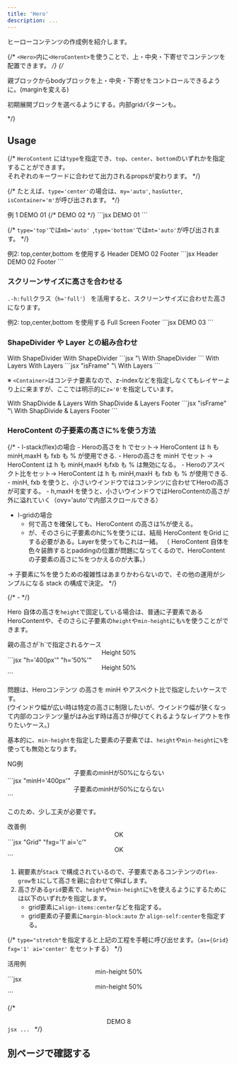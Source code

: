 ```yaml
---
title: 'Hero'
description: ...
---
```



ヒーローコンテンツの作成例を紹介します。


{/* `<Hero>`内に`<HeroContent>`を使うことで、上・中央・下寄せでコンテンツを配置できます。 */}
{/* <p>親ブロックからbodyブロックを上・中央・下寄せをコントロールできるように。(marginを変える)</p>
<p>初期展開ブロックを選べるようにする。内部gridパターンも。</p> */}


## Usage

{/* `HeroContent` には`type`を指定でき、`top`、`center`、`bottom`のいずれかを指定することができます。  
それぞれのキーワードに合わせて出力されるpropsが変わります。 */}

{/* たとえば、`type='center'`の場合は、`my='auto'`, `hasGutter`, `isContainer='m'`が呼び出されます。 */}


<Preview>
	<PreviewTitle>例 1</PreviewTitle>
	<PreviewArea resize>
		<Stack isFullwide minH='50vh' bgc='base-2'>
			<Container size='m' hasGutter isFlow my='auto' bd='guide'>
				<Text fw='bold' fz='xl'>DEMO 01</Text>
				<DammyText length='l' lang='ja'/>
			</Container>
		</Stack>
		{/* <Hero minH='50vh'>
			<HeroContent type='center' isFlow>
				<Text fw='bold' fz='xl'>DEMO 02</Text>
				<DammyText length='l' lang='ja'/>
			</HeroContent>
		</Hero> */}
	</PreviewArea>
	<PreviewCode>
		```jsx
		<Stack isFullwide minH='50vh' bgc='base-2'>
			<Container size='m' hasGutter isFlow my='auto' bd='guide'>
				<Text fw='bold' fz='xl'>DEMO 01</Text>
				<DammyText length='l' lang='ja'/>
			</Container>
		</Stack>
		```
	</PreviewCode>
</Preview>

{/* `type='top'`では`mb='auto' `,`type='bottom'`では`mt='auto'`が呼び出されます。 */}


<Preview>
	<PreviewTitle>例2: top,center,bottom を使用する</PreviewTitle>
	<PreviewArea resize>
		<Stack isFullwide minH='50vh' bgc='base-2' gap='30'>
			<Box bd='guide' ta='c'>Header</Box>
			<Container size='m' hasGutter isFlow my='auto' bd='guide'>
				<Text fw='bold' fz='xl'>DEMO 02</Text>
				<DammyText length='l' />
			</Container>
			<Box bd='guide' ta='c'>Footer</Box>
		</Stack>
	</PreviewArea>
	<PreviewCode>
		```jsx
		<Stack isFullwide minH='50vh' bgc='base-2' gap='30'>
			<Box bd='guide' ta='c'>Header</Box>
			<Container size='m' hasGutter isFlow my='auto' bd='guide'>
				<Text fw='bold' fz='xl'>DEMO 02</Text>
				<DammyText length='l' />
			</Container>
			<Box bd='guide' ta='c'>Footer</Box>
		</Stack>
		```
	</PreviewCode>
</Preview>


### スクリーンサイズに高さを合わせる

`.-h:full`クラス（`h='full'`） を活用すると、スクリーンサイズに合わせた高さになります。

<Preview>
	<PreviewTitle>例2: top,center,bottom を使用する</PreviewTitle>
	<PreviewArea resize>
		<Stack isFullwide h='full' bgc='base-2' gap='30'>
			<Container size='m' hasGutter isFlow my='auto' bd='guide'>
				<Text fw='bold' fz='xl'>Full Screen</Text>
				<DammyText length='xl' />
			</Container>
			<Box bd='guide' ta='c'>Footer</Box>
		</Stack>
	</PreviewArea>
	<PreviewCode>
		```jsx
		<Stack isFullwide h='full' bgc='base-2' gap='30'>
			<Container size='m' hasGutter isFlow my='auto' bd='guide'>
				<Text fw='bold' fz='xl'>DEMO 03</Text>
				<DammyText length='xl' />
			</Container>
		</Stack>
		```
	</PreviewCode>
</Preview>


### ShapeDivider や Layer との組み合わせ

<Preview>
	<PreviewTitle>With ShapeDivider</PreviewTitle>
	<PreviewArea resize>
		<Stack isFullwide minH='50vh' bgc='base-3'>
			<ShapeDivider shape='wave3' c='base' isFlip />
			<Container size='m' hasGutter isFlow my='auto'>
				<Text fw='bold' fz='xl'>With ShapeDivider</Text>
				<DammyText length='l' />
			</Container>
			<ShapeDivider shape='wave3' c='base' />
		</Stack>
	</PreviewArea>
	<PreviewCode>
		```jsx "\<ShapeDivider"
		<Stack isFullwide minH='50vh' bgc='base-3'>
			<ShapeDivider shape='wave3' c='base' isFlip />
			<Container size='m' hasGutter isFlow my='auto'>
				<Text fw='bold' fz='xl'>With ShapeDivider</Text>
				<DammyText length='l' />
			</Container>
			<ShapeDivider shape='wave3' c='base' />
		</Stack>
		```
	</PreviewCode>
</Preview>

<Preview>
	<PreviewTitle>With Layers</PreviewTitle>
	<PreviewArea resize>
		<Stack isFullwide isFrame minH='50vh'>
			<Layer src='/img.jpg' alt='' width='960' height='640'/>
			<Layer blur='4px' bgc='black:50%' />
			<Container size='m' hasGutter isFlow my='auto' c='white' z='0'>
				<Text fw='bold' fz='xl'>With Layers</Text>
				<DammyText length='l' />
			</Container>
		</Stack>
	</PreviewArea>
	<PreviewCode>
		```jsx "isFrame" "\<Layer" "\<Layer"
		<Stack isFullwide isFrame minH='50vh'>
			<Layer src='/img.jpg' alt='' width='960' height='640'/>
			<Layer blur='4px' bgc='black:50%' />
			<Container size='m' hasGutter isFlow my='auto' c='white' z='0'>
				<Text fw='bold' fz='xl'>With Layers</Text>
				<DammyText length='l' />
			</Container>
		</Stack>
		```
	</PreviewCode>
</Preview>

※ `<Container>`はコンテナ要素なので、z-indexなどを指定しなくてもレイヤーより上に来ますが、ここでは明示的に`z='0'`を指定しています。

<Spacer h='10'/>

<Preview>
	<PreviewTitle>With ShapDivide & Layers</PreviewTitle>
	<PreviewArea resize>
		<Stack isFullwide isFrame minH='50vh' c='white' gap='20'>
			<Layer src='/img.jpg' alt='' width='960' height='640'/>
			<Layer blur='4px' bgc='black:50%' />
			<ShapeDivider shape='slope2' c='base' isFlip />
			<Container size='m' hasGutter isFlow my='auto' z='0'>
				<Text fw='bold' fz='xl'>With ShapDivide  & Layers</Text>
				<DammyText length='l' />
			</Container>
			<Box z='0' ta='c'>Footer</Box>
			<ShapeDivider shape='slope2' c='base' />
		</Stack>
	</PreviewArea>
	<PreviewCode>
		```jsx "isFrame" "\<Layer" "\<Layer" "\<ShapeDivider"
		<Stack isFullwide isFrame minH='50vh' c='white' gap='20'>
			<Layer src='/img.jpg' alt='' width='960' height='640'/>
			<Layer blur='4px' bgc='black:40%' />
			<ShapeDivider shape='slope2' c='base' isFlip />
			<Container size='m' hasGutter isFlow my='auto' z='0'>
				<Text fw='bold' fz='xl'>With ShapDivide  & Layers</Text>
				<DammyText length='l' />
			</Container>
			<Box z='0' ta='c'>Footer</Box>
			<ShapeDivider shape='slope2' c='base' />
		</Stack>
		```
	</PreviewCode>
</Preview>


### HeroContent の子要素の高さに%を使う方法

{/* - l-stack(flex)の場合
	- Heroの高さを h でセット→ HeroContent は h も minH,maxH も fxb も % が使用できる.
	- Heroの高さを minH でセット → HeroContent は h も minH,maxH もfxb も % は無効になる。
	- Heroのアスペクト比をセット→ HeroContent は h も minH,maxH も fxb も % が使用できる.
		- minH, fxb を使うと、小さいウインドウではコンテンツに合わせてHeroの高さが可変する。
		- h,maxH を使うと、小さいウインドウではHeroContentの高さが外に溢れていく（ovy='auto'で内部スクロールできる）
- l-gridの場合
	- 何で高さを確保しても、HeroContent の高さは%が使える。
	- が、そのさらに子要素のhに%を使うには、結局 HeroContent をGrid にする必要がある。Layerを使ってもこれは一緒。
	（ HeroContent 自体を色々装飾するとpaddingの位置が問題になってくるので、HeroContentの子要素の高さに%をつかえるのが大事。）

→ 子要素に%を使うための複雑性はあまりかわらないので、その他の運用がシンプルになる stack の構成で決定。 */}

{/* -  */}

Hero 自体の高さを`height`で固定している場合は、普通に子要素であるHeroContentや、そのさらに子要素の`height`や`min-height`にも`%`を使うことができます。

<Preview>
	<PreviewTitle>親の高さが`h`で指定されるケース</PreviewTitle>
	<PreviewArea resize>
		<Stack isFullwide h='400px' bgc='base-3'>
			<Box h='50%' my='auto' px='40'>
				<Center h='100%' bgc='base' bxsh='1'>
					<Text fw='bold'>Height 50%</Text>
				</Center>
			</Box>
		</Stack>
	</PreviewArea>
	<PreviewCode>
		```jsx "h='400px'" "h='50%'"
		<Stack isFullwide h='400px' bgc='base-3'>
			<Box h='50%' my='auto' px='40'>
				<Center h='100%' bgc='base' bxsh='1'>
					<Text fw='bold'>Height 50%</Text>
				</Center>
			</Box>
		</Stack>
		```
	</PreviewCode>
</Preview>


問題は、Heroコンテンツ の高さを minH やアスペクト比で指定したいケースです。  
(ウインドウ幅が広い時は特定の高さに制限したいが、ウインドウ幅が狭くなって内部のコンテンツ量がはみ出す時は高さが伸びてくれるようなレイアウトを作りたいケース。)


基本的に、`min-height`を指定した要素の子要素では、`height`や`min-height`に`%`を使っても無効となります。


<Preview>
	<PreviewTitle>NG例</PreviewTitle>
	<PreviewArea resize>
		<Stack isFullwide minH='400px' bgc='base-3'>
			<Box minH='50%' my='auto' px='40'>
				<Center minH='100%' bgc='base' bxsh='1'>
					<Text fw='bold'>子要素のminHが50%にならない</Text>
				</Center>
			</Box>
		</Stack>
	</PreviewArea>
	<PreviewCode>
		```jsx "minH='400px'"
		<Stack isFullwide minH='400px' bgc='base-3'>
			<Box minH='50%' my='auto' px='40'>
				<Center minH='100%' bgc='base' bxsh='1'>
					<Text fw='bold'>子要素のminHが50%にならない</Text>
				</Center>
			</Box>
		</Stack>
		```
	</PreviewCode>
</Preview>


このため、少し工夫が必要です。

<Preview>
	<PreviewTitle>改善例</PreviewTitle>
	<PreviewArea resize>
		<Stack isFullwide minH='400px' bgc='base-3'>
			<FlexItem layout={Grid} fxg='1' ai='c' px='40'>
				<Center minH='50%' bgc='base' bxsh='1' gap='20' p='box'>
					<Text fw='bold'>OK</Text>
				</Center>
			</FlexItem>
		</Stack>
	</PreviewArea>
	<PreviewCode>
		```jsx "Grid" "fxg='1' ai='c'"
		<Stack isFullwide minH='400px' bgc='base-3'>
			<FlexItem layout={Grid} fxg='1' ai='c' px='40'>
				<Center minH='50%' bgc='base' bxsh='1' gap='20' p='box'>
					<Text fw='bold'>OK</Text>
				</Center>
			</FlexItem>
		</Stack>
		```
	</PreviewCode>
</Preview>


1. 親要素が`Stack` で構成されているので、子要素であるコンテンツの`flex-grow`を`1`にして高さを親に合わせて伸ばします。
2. 高さがある`grid`要素で、`height`や`min-height`に`%`を使えるようにするためには以下のいずれかを指定します。
	- grid要素に`align-items:center`などを指定する。
	- grid要素の子要素に`margin-block:auto` か `align-self:center`を指定する。


{/* `type="stretch"`を指定すると上記の工程を手軽に呼び出せます。（`as={Grid} fxg='1' ai='center'` をセットする） */}


<Preview>
	<PreviewTitle>活用例</PreviewTitle>
	<PreviewArea resize>
		<Stack isFullwide isFrame minH='50vh'>
			<Layer src='/img.jpg' alt='' width='960' height='640'/>
			<Layer bgc='black:20%' />
			<FlexItem layout={Grid} fxg='1' ai='c' hasGutter>
				<Center minH='50%' bg='glass' p='box' c='white' bdrs='s' gap={20}>
					<Text fw='bold' fz='xl'>min-height 50%</Text>
					<DammyText length='l' />
				</Center>
			</FlexItem>
		</Stack>
	</PreviewArea>
	<PreviewCode>
		```jsx
		<Stack isFullwide isFrame minH='50vh'>
			<Layer src='/img.jpg' alt='' width='960' height='640'/>
			<Layer bgc='black:20%' />
			<FlexItem layout={Grid} fxg='1' ai='c' hasGutter>
				<Center minH='50%' bg='glass' p='box' c='white' bdrs='s' gap={20}>
					<Text fw='bold' fz='xl'>min-height 50%</Text>
					<DammyText length='l' />
				</Center>
			</FlexItem>
		</Stack>
		```
	</PreviewCode>
</Preview>

{/* <Preview>
	<PreviewTitle></PreviewTitle>
	<PreviewArea resize>
		<Hero minH='50vh' as={Grid}>
			<Layer src='/img/img-2.jpg' alt='' width='960' height='640'/>
			<Layer bgc='black:20%' />
			<HeroContent type='center' bd='guide' minH='50%' as={Grid}>
				<Center minH='100%' w='100' bg="glass" p="box" c="white" bdrs='s' gap={20}>
					<Text fw='bold' fz='xl'>DEMO 8</Text>
				</Center>
			</HeroContent>
		</Hero>
	</PreviewArea>
	<PreviewCode>
		```jsx
		...
		```
	</PreviewCode>
</Preview> */}


## 別ページで確認する
<PreviewFrame url='/demo/hero' />
